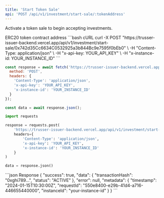 ```yaml
---
title: 'Start Token Sale'
api: 'POST /api/v1/investment/start-sale/:tokenAddress'
---
```


Activate a token sale to begin accepting investments.

<ParamField path="tokenAddress" type="string" required>
  ERC20 token contract address
</ParamField>

<RequestExample>
```bash cURL
curl -X POST "https://trusser-issuer-backend.vercel.app/api/v1/investment/start-sale/0x742d35Cc6634C0532925a3b844Bc9e7595f0bEb0" \
  -H "Content-Type: application/json" \
  -H "x-api-key: YOUR_API_KEY" \
  -H "x-instance-id: YOUR_INSTANCE_ID"
```

```javascript JavaScript
const response = await fetch('https://trusser-issuer-backend.vercel.app/api/v1/investment/start-sale/0x742d35Cc6634C0532925a3b844Bc9e7595f0bEb0', {
  method: 'POST',
  headers: {
    'Content-Type': 'application/json',
    'x-api-key': 'YOUR_API_KEY',
    'x-instance-id': 'YOUR_INSTANCE_ID'
  }
});

const data = await response.json();
```

```python Python
import requests

response = requests.post(
    'https://trusser-issuer-backend.vercel.app/api/v1/investment/start-sale/0x742d35Cc6634C0532925a3b844Bc9e7595f0bEb0',
    headers={
        'Content-Type': 'application/json',
        'x-api-key': 'YOUR_API_KEY',
        'x-instance-id': 'YOUR_INSTANCE_ID'
    }
)

data = response.json()
```
</RequestExample>

<ResponseExample>
```json Response
{
  "success": true,
  "data": {
    "transactionHash": "0xghi789...",
    "status": "ACTIVE"
  },
  "error": null,
  "metadata": {
    "timestamp": "2024-01-15T10:30:00Z",
    "requestId": "550e8400-e29b-41d4-a716-446655440000",
    "instanceId": "your-instance-id"
  }
}
```
</ResponseExample>